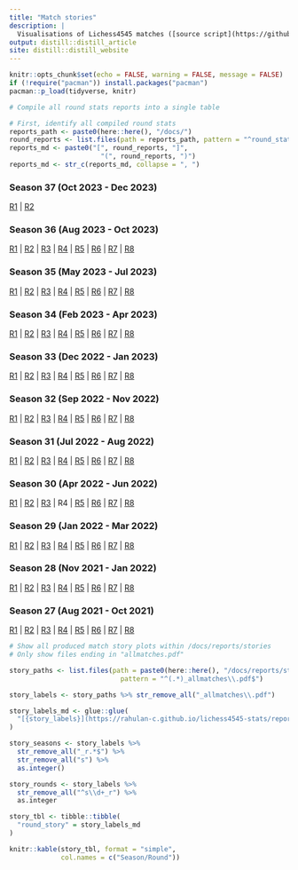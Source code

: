```yaml
---
title: "Match stories"
description: |
  Visualisations of Lichess4545 matches ([source script](https://github.com/rahulan-c/lichess4545-stats/blob/main/scripts/plot_match_story.R))
output: distill::distill_article
site: distill::distill_website
---
```


```r
knitr::opts_chunk$set(echo = FALSE, warning = FALSE, message = FALSE)
if (!require("pacman")) install.packages("pacman")
pacman::p_load(tidyverse, knitr)
```




<!-- ### Round stats -->

<!-- **Under construction - not done yet** -->

<!-- Yes, round summary stats are coming. What you see here is just work in progress. Best to ignore for now.  -->

```r
# Compile all round stats reports into a single table

# First, identify all compiled round stats
reports_path <- paste0(here::here(), "/docs/")
round_reports <- list.files(path = reports_path, pattern = "^round_stats_(.*)\\.html$")
reports_md <- paste0("[", round_reports, "]",
                       "(", round_reports, ")")
reports_md <- str_c(reports_md, collapse = ", ")

```

### Season 37 (Oct 2023 - Dec 2023)

[R1](reports/stories/s37_r1_allmatches.pdf) | [R2](reports/stories/s37_r2_allmatches.pdf)

### Season 36 (Aug 2023 - Oct 2023)

[R1](reports/stories/s36_r1_allmatches.pdf) | [R2](reports/stories/s36_r2_allmatches.pdf) | [R3](reports/stories/s36_r3_allmatches.pdf) | [R4](reports/stories/s36_r4_allmatches.pdf) | [R5](reports/stories/s36_r5_allmatches.pdf) | [R6](reports/stories/s36_r6_allmatches.pdf) | [R7](reports/stories/s36_r7_allmatches.pdf) | [R8](reports/stories/s36_r8_allmatches.pdf)

### Season 35 (May 2023 - Jul 2023)

[R1](reports/stories/s35_r1_allmatches.pdf) | [R2](reports/stories/s35_r2_allmatches.pdf) | [R3](reports/stories/s35_r3_allmatches.pdf) | [R4](reports/stories/s35_r4_allmatches.pdf) | [R5](reports/stories/s35_r5_allmatches.pdf) | [R6](reports/stories/s35_r6_allmatches.pdf) | [R7](reports/stories/s35_r7_allmatches.pdf) | [R8](reports/stories/s35_r8_allmatches.pdf)


### Season 34 (Feb 2023 - Apr 2023)

[R1](reports/stories/s34_r1_allmatches.pdf) | [R2](reports/stories/s34_r2_allmatches.pdf) | [R3](reports/stories/s34_r3_allmatches.pdf) | [R4](reports/stories/s34_r4_allmatches.pdf) | [R5](reports/stories/s34_r5_allmatches.pdf) | [R6](reports/stories/s34_r6_allmatches.pdf) | [R7](reports/stories/s34_r7_allmatches.pdf) | [R8](reports/stories/s34_r8_allmatches.pdf)

### Season 33 (Dec 2022 - Jan 2023)

[R1](reports/stories/s33_r1_allmatches.pdf) | [R2](reports/stories/s33_r2_allmatches.pdf) | [R3](reports/stories/s33_r3_allmatches.pdf) | [R4](reports/stories/s33_r4_allmatches.pdf) | [R5](reports/stories/s33_r5_allmatches.pdf) | [R6](reports/stories/s33_r6_allmatches.pdf) | [R7](reports/stories/s33_r7_allmatches.pdf) | [R8](reports/stories/s33_r8_allmatches.pdf)

### Season 32 (Sep 2022 - Nov 2022)

[R1](reports/stories/s32_r1_allmatches.pdf) | [R2](reports/stories/s32_r2_allmatches.pdf) | [R3](reports/stories/s32_r3_allmatches.pdf) | [R4](reports/stories/s32_r4_allmatches.pdf) | [R5](reports/stories/s32_r5_allmatches.pdf) | [R6](reports/stories/s32_r6_allmatches.pdf) | [R7](reports/stories/s32_r7_allmatches.pdf) | [R8](reports/stories/s32_r8_allmatches.pdf)

### Season 31 (Jul 2022 - Aug 2022)

[R1](reports/stories/s31_r1_allmatches.pdf) | [R2](reports/stories/s31_r2_allmatches.pdf) | [R3](reports/stories/s31_r3_allmatches.pdf) | [R4](reports/stories/s31_r4_allmatches.pdf) | [R5](reports/stories/s31_r5_allmatches.pdf) | [R6](reports/stories/s31_r6_allmatches.pdf) | [R7](reports/stories/s31_r7_allmatches.pdf) | [R8](reports/stories/s31_r8_allmatches.pdf)


### Season 30 (Apr 2022 - Jun 2022)

[R1](reports/stories/s30_r1_allmatches.pdf) | [R2](reports/stories/s30_r2_allmatches.pdf) | [R3](reports/stories/s30_r3_allmatches.pdf) | R4 | [R5](reports/stories/s30_r5_allmatches.pdf) | [R6](reports/stories/s30_r6_allmatches.pdf) | [R7](reports/stories/s30_r7_allmatches.pdf) | [R8](reports/stories/s30_r8_allmatches.pdf)

### Season 29 (Jan 2022 - Mar 2022)

[R1](reports/stories/s29_r1_allmatches.pdf) | [R2](reports/stories/s29_r2_allmatches.pdf) | [R3](reports/stories/s29_r3_allmatches.pdf) |
[R4](reports/stories/s29_r4_allmatches.pdf) | [R5](reports/stories/s29_r5_allmatches.pdf) | [R6](reports/stories/s29_r6_allmatches.pdf) |
[R7](reports/stories/s29_r7_allmatches.pdf) | [R8](reports/stories/s29_r8_allmatches.pdf)

### Season 28 (Nov 2021 - Jan 2022)

[R1](reports/stories/s28_r1_allmatches.pdf) | [R2](reports/stories/s28_r2_allmatches.pdf) | [R3](reports/stories/s28_r3_allmatches.pdf) | 
[R4](reports/stories/s28_r4_allmatches.pdf) | [R5](reports/stories/s28_r5_allmatches.pdf) | [R6](reports/stories/s28_r6_allmatches.pdf) | [R7](reports/stories/s28_r7_allmatches.pdf) | [R8](reports/stories/s28_r8_allmatches.pdf)

### Season 27 (Aug 2021 - Oct 2021)

[R1](reports/stories/s27_r1_allmatches.pdf) | [R2](reports/stories/s27_r2_allmatches.pdf) | [R3](reports/stories/s27_r3_allmatches.pdf) | [R4](reports/stories/s27_r4_allmatches.pdf) | [R5](reports/stories/s27_r5_allmatches.pdf) | [R6](reports/stories/s27_r6_allmatches.pdf) | [R7](reports/stories/s27_r7_allmatches.pdf) | [R8](reports/stories/s27_r8_allmatches.pdf)

<!-- #### Sandbox -->

<!-- This is me testing a different (cleverer) way to compile and present links to match story plots. Although granted, it doesn't look so clever now.  -->

```r
# Show all produced match story plots within /docs/reports/stories
# Only show files ending in "allmatches.pdf"

story_paths <- list.files(path = paste0(here::here(), "/docs/reports/stories/"), 
                            pattern = "^(.*)_allmatches\\.pdf$")

story_labels <- story_paths %>% str_remove_all("_allmatches\\.pdf")

story_labels_md <- glue::glue(
  "[{story_labels}](https://rahulan-c.github.io/lichess4545-stats/reports/stories/{story_paths})"
)

story_seasons <- story_labels %>% 
  str_remove_all("_r.*$") %>% 
  str_remove_all("s") %>% 
  as.integer()

story_rounds <- story_labels %>% 
  str_remove_all("^s\\d+_r") %>% 
  as.integer

story_tbl <- tibble::tibble(
  "round_story" = story_labels_md
)

knitr::kable(story_tbl, format = "simple", 
             col.names = c("Season/Round"))

```